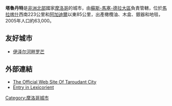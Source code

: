 {{Infobox settlement
<!--See the Table at Infobox Settlement for all fields and descriptions of usage-->
<!-- Basic info  ---------------->
|name          = 塔魯丹特
|other_name             =
|native_name            =  <!-- for cities whose native name is not in English -->
|nickname               = 
|settlement_type        =
|motto                  =
<!-- images and maps  ----------->
|image_skyline          =TAROUDANNT defensive wall (js).jpg
|imagesize              =250px
|image_caption          =
|image_flag             = 
|flag_size              =
|image_seal             = 
|seal_size              =
|image_shield           = 
|shield_size            =
|image_map              = 
|mapsize                =
|map_caption            = 
|pushpin_map            = Morocco<!-- the name of a location map as per http://en.wikipedia.org/wiki/Template:Location_map -->
|pushpin_label_position =bottom
|pushpin_mapsize        =300
|pushpin_map_caption    =
<!-- Location ------------------>
|coordinates_region     = MA
|subdivision_type       = 國家
|subdivision_name       = {{flag|Morocco}}
|subdivision_type1      = 大區
|subdivision_name1      = [[蘇斯-馬塞-德拉大區|蘇斯-馬塞-德拉大區]]
|subdivision_type2      =
|subdivision_name2      = 
|subdivision_type3      =
|subdivision_name3      = 
|<!-- Politics ----------------->
|government_footnotes   =
|government_type        =
|leader_title           =
|leader_name            =
|leader_title1          =  <!-- for places with, say, both a mayor and a city manager -->
|leader_name1           =
|established_title      =  <!-- Settled -->
|established_date       = 
<!-- Area    --------------------->
|area_magnitude         = 
|unit_pref                =Imperial <!--Enter: Imperial, if Imperial (metric) is desired-->
|area_footnotes           =
|area_total_km2           = <!-- ALL fields dealing with a measurements are subject to automatic unit conversion-->
|area_land_km2            = <!--See table @ Template:Infobox Settlement for details on automatic unit conversion-->
<!-- Population   ----------------------->
|population_as_of               =2004
|population_footnotes           =
|population_note                =
|population_total               =63000
|population_density_km2         =
|population_density_sq_mi       =
|population_metro               =
|population_density_metro_km2   =
|population_density_metro_sq_mi =
|population_blank1_title        =Ethnicities
|population_blank1              =
|population_density_blank1_km2 =   
|population_density_blank1_sq_mi =
<!-- General information  --------------->
|timezone               = [[歐洲西部時間|歐洲西部時間]] 
|utc_offset             =  +0
|timezone_DST           = [[歐洲西部夏令時間|歐洲西部夏令時間]]
|utc_offset_DST         = +1
|latd=30|latm=28|lats=|latNS=N
|longd=8|longm=52|longs=|longEW=W
|elevation_footnotes    =  <!--for references: use <ref> </ref> tags-->
|elevation_m            = 
|elevation_ft           =
<!-- Area/postal codes & others -------->
|postal_code_type       = 
|postal_code            = 
|area_code              =
|blank_name             =
|blank_info             =
|blank1_name            =
|blank1_info            =
|website                = 
|footnotes              = 
}} 

'''塔魯丹特'''是[[非洲北部|非洲北部]]國家[[摩洛哥|摩洛哥]]的城市，由[[蘇斯-馬塞-德拉大區|蘇斯-馬塞-德拉大區]]負責管轄，位於[[馬拉喀什|馬拉喀什]]西南223公里和[[阿加迪爾|阿加迪爾]]以東85公里，出產橄欖油、木盒、銀器和地毯，2005年人口約63,000。

==友好城市==
* {{FRA}} [[伊泽尔河畔罗芒|伊泽尔河畔罗芒]]

==外部連結==
*[http://www.taroudannt-province.com The Official Web Site Of Taroudant City] {{Wayback|url=http://www.taroudannt-province.com/ |date=20110716192924 }}
*[http://lexicorient.com/morocco/taroudannt.htm Entry in Lexicorient] {{Wayback|url=http://lexicorient.com/morocco/taroudannt.htm |date=20130115133950 }}

{{coord|30|28|N|8|52|W|region:MA_type:city|display=title}}

[[Category:摩洛哥城市|Category:摩洛哥城市]]
